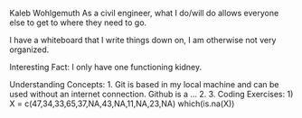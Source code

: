 Kaleb Wohlgemuth
As a civil engineer, what I do/will do allows everyone else to get to where they need to go.

I have a whiteboard that I write things down on, I am otherwise not very organized.

Interesting Fact: I only have one functioning kidney.


Understanding Concepts:
 1. Git is based in my local machine and can be used without an internet connection. Github is a ...
 2.
 3.
Coding Exercises:
1)
X = c(47,34,33,65,37,NA,43,NA,11,NA,23,NA)
which(is.na(X))
